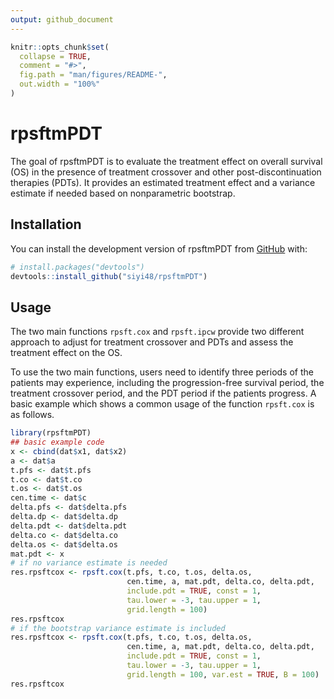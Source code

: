 ```yaml
---
output: github_document
---
```


<!-- README.md is generated from README.Rmd. Please edit that file -->

```r
knitr::opts_chunk$set(
  collapse = TRUE,
  comment = "#>",
  fig.path = "man/figures/README-",
  out.width = "100%"
)
```

# rpsftmPDT

<!-- badges: start -->

<!-- badges: end -->

The goal of rpsftmPDT is to evaluate the treatment effect on overall survival (OS) in the presence of treatment crossover and other post-discontinuation therapies (PDTs). It provides an estimated treatment effect and a variance estimate if needed based on nonparametric bootstrap.

## Installation

You can install the development version of rpsftmPDT from [GitHub](https://github.com/) with:

``` r
# install.packages("devtools")
devtools::install_github("siyi48/rpsftmPDT")
```

## Usage

The two main functions `rpsft.cox` and `rpsft.ipcw` provide two different approach to adjust for treatment crossover and PDTs and assess the treatment effect on the OS.

To use the two main functions, users need to identify three periods of the patients may experience, including the progression-free survival period, the treatment crossover period, and the PDT period if the patients progress. A basic example which shows a common usage of the function `rpsft.cox` is as follows.

```r
library(rpsftmPDT)
## basic example code
x <- cbind(dat$x1, dat$x2)
a <- dat$a
t.pfs <- dat$t.pfs
t.co <- dat$t.co
t.os <- dat$t.os
cen.time <- dat$c
delta.pfs <- dat$delta.pfs
delta.dp <- dat$delta.dp
delta.pdt <- dat$delta.pdt
delta.co <- dat$delta.co
delta.os <- dat$delta.os
mat.pdt <- x
# if no variance estimate is needed
res.rpsftcox <- rpsft.cox(t.pfs, t.co, t.os, delta.os,
                          cen.time, a, mat.pdt, delta.co, delta.pdt,
                          include.pdt = TRUE, const = 1,
                          tau.lower = -3, tau.upper = 1,
                          grid.length = 100)
res.rpsftcox
# if the bootstrap variance estimate is included
res.rpsftcox <- rpsft.cox(t.pfs, t.co, t.os, delta.os,
                          cen.time, a, mat.pdt, delta.co, delta.pdt,
                          include.pdt = TRUE, const = 1,
                          tau.lower = -3, tau.upper = 1,
                          grid.length = 100, var.est = TRUE, B = 100)
res.rpsftcox
```
